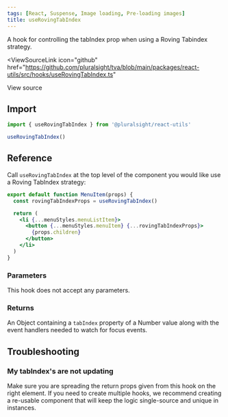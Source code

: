 ```yaml
---
tags: [React, Suspense, Image loading, Pre-loading images]
title: useRovingTabIndex
---
```



<p className="size-xxl">
  A hook for controlling the tabIndex prop when using a Roving Tabindex
  strategy.
</p>

<ViewSourceLink
  icon="github"
  href="https://github.com/pluralsight/tva/blob/main/packages/react-utils/src/hooks/useRovingTabIndex.ts"
>
  View source
</ViewSourceLink>

## Import

```javascript
import { useRovingTabIndex } from '@pluralsight/react-utils'
```

```typescript
useRovingTabIndex()
```

## Reference

Call `useRovingTabIndex` at the top level of the component you would like use a Roving TabIndex strategy:

```jsx showLineNumbers {2,6}
export default function MenuItem(props) {
  const rovingTabIndexProps = useRovingTabIndex()

  return (
    <li {...menuStyles.menuListItem}>
      <button {...menuStyles.menuItem} {...rovingTabIndexProps}>
        {props.children}
      </button>
    </li>
  )
}
```

### Parameters

This hook does not accept any parameters.

### Returns

An Object containing a `tabIndex` property of a Number value along with the event handlers needed to watch for focus events.

## Troubleshooting

### My tabIndex's are not updating

Make sure you are spreading the return props given from this hook on the right element. If you need to create multiple hooks, we recommend creating a re-usable component that will keep the logic single-source and unique in instances.
